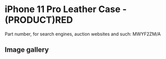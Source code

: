 
# iPhone 11 Pro Leather Case - (PRODUCT)RED

Part number, for search engines, auction websites and such: MWYF2ZM/A

## Image gallery

<div style={{ width: '100%', maxWidth: '768px' }}>
<GalleryComponent
    images={[
      {
        original: "/everysource/MWYF2.webp",
        thumbnail: "/everypreview/MWYF2.webp",
      },
      {
        original: "/everysource/MWYF2_AV1.webp",
        thumbnail: "/everypreview/MWYF2_AV1.webp",
      },
      {
        original: "/everysource/MWYF2_AV2.webp",
        thumbnail: "/everypreview/MWYF2_AV2.webp",
      },
      {
        original: "/everysource/MWYF2_AV3.webp",
        thumbnail: "/everypreview/MWYF2_AV3.webp",
      },
      {
        original: "/everysource/MWYF2_AV4.webp",
        thumbnail: "/everypreview/MWYF2_AV4.webp",
      },
      {
        original: "/everysource/MWYF2_AV5.webp",
        thumbnail: "/everypreview/MWYF2_AV5.webp",
      }
    ]}
  />
</div>